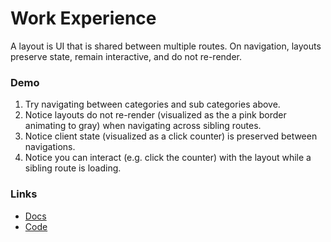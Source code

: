 # Work Experience

A layout is UI that is shared between multiple routes. On navigation, layouts preserve state, remain interactive, and do not re-render.

### Demo

1. Try navigating between categories and sub categories above.
2. Notice layouts do not re-render (visualized as the a pink border animating to gray) when navigating across sibling routes.
3. Notice client state (visualized as a click counter) is preserved between navigations.
4. Notice you can interact (e.g. click the counter) with the layout while a sibling route is loading.

### Links

- [Docs](https://nextjs.org/docs/app/getting-started/layouts-and-pages)
- [Code](https://github.com/vercel/next-app-router-playground/tree/main/app/layouts)
